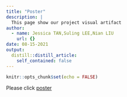 ```yaml
---
title: "Poster"
description: |
  This page show our project visual artifact  
author:
  - name: Jessica TAN,Suling LEE,Nian LIU
    url: {}  
date: 08-15-2021
output:
  distill::distill_article:
    self_contained: false
---
```


```r
knitr::opts_chunk$set(echo = FALSE)

```

Please click [poster](poster.pdf)
